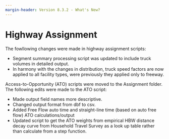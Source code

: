 ```yaml
---
margin-header: Version 8.3.2 - What's New?
---
```


# Highway Assignment

The fowllowing changes were made in highway assignment scripts:

- Segment summary processing script was updated to include truck volumes in detailed output.
- In harmony with the changes in distribution, truck speed factors are now applied to all facility types, were previously they applied only to freeway.

Access-to-Opportunity (ATO) scripts were moved to the Assignment folder. The following edits were made to the ATO script:

- Made output field names more descriptive.
- Changed output format from dbf to csv.
- Added Free Flow auto time and straight-line time (based on auto free flow) ATO calculations/output
- Updated script to get the ATO weights from empirical HBW distance decay curve from Household Travel Survey as a look up table rather than calculate from a step function.


